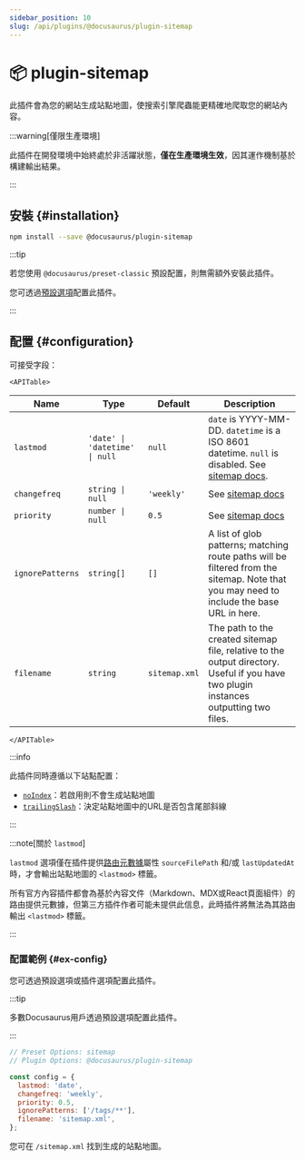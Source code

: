 ```yaml
---
sidebar_position: 10
slug: /api/plugins/@docusaurus/plugin-sitemap
---
```


# 📦 plugin-sitemap


此插件會為您的網站生成站點地圖，使搜索引擎爬蟲能更精確地爬取您的網站內容。

:::warning[僅限生產環境]

此插件在開發環境中始終處於非活躍狀態，**僅在生產環境生效**，因其運作機制基於構建輸出結果。

:::

## 安裝 {#installation}

```bash npm2yarn
npm install --save @docusaurus/plugin-sitemap
```

:::tip

若您使用 `@docusaurus/preset-classic` 預設配置，則無需額外安裝此插件。

您可透過[預設選項](../../using-plugins.mdx#docusauruspreset-classic)配置此插件。

:::

## 配置 {#configuration}

可接受字段：

```mdx-code-block
<APITable>
```

| Name | Type | Default | Description |
| --- | --- | --- | --- |
| `lastmod` | `'date' \| 'datetime' \| null` | `null` | `date` is YYYY-MM-DD. `datetime` is a ISO 8601 datetime. `null` is disabled. See [sitemap docs](https://www.sitemaps.org/protocol.html#xmlTagDefinitions). |
| `changefreq` | `string \| null` | `'weekly'` | See [sitemap docs](https://www.sitemaps.org/protocol.html#xmlTagDefinitions) |
| `priority` | `number \| null` | `0.5` | See [sitemap docs](https://www.sitemaps.org/protocol.html#xmlTagDefinitions) |
| `ignorePatterns` | `string[]` | `[]` | A list of glob patterns; matching route paths will be filtered from the sitemap. Note that you may need to include the base URL in here. |
| `filename` | `string` | `sitemap.xml` | The path to the created sitemap file, relative to the output directory. Useful if you have two plugin instances outputting two files. |

```mdx-code-block
</APITable>
```

:::info

此插件同時遵循以下站點配置：

- [`noIndex`](../docusaurus.config.js.mdx#noIndex)：若啟用則不會生成站點地圖
- [`trailingSlash`](../docusaurus.config.js.mdx#trailingSlash)：決定站點地圖中的URL是否包含尾部斜線

:::

:::note[關於 `lastmod`]

`lastmod` 選項僅在插件提供[路由元數據](../plugin-methods/lifecycle-apis.mdx#addRoute)屬性 `sourceFilePath` 和/或 `lastUpdatedAt` 時，才會輸出站點地圖的 `<lastmod>` 標籤。

所有官方內容插件都會為基於內容文件（Markdown、MDX或React頁面組件）的路由提供元數據，但第三方插件作者可能未提供此信息，此時插件將無法為其路由輸出 `<lastmod>` 標籤。

:::

### 配置範例 {#ex-config}

您可透過預設選項或插件選項配置此插件。

:::tip

多數Docusaurus用戶透過預設選項配置此插件。

:::

```js config-tabs
// Preset Options: sitemap
// Plugin Options: @docusaurus/plugin-sitemap

const config = {
  lastmod: 'date',
  changefreq: 'weekly',
  priority: 0.5,
  ignorePatterns: ['/tags/**'],
  filename: 'sitemap.xml',
};
```

您可在 `/sitemap.xml` 找到生成的站點地圖。
